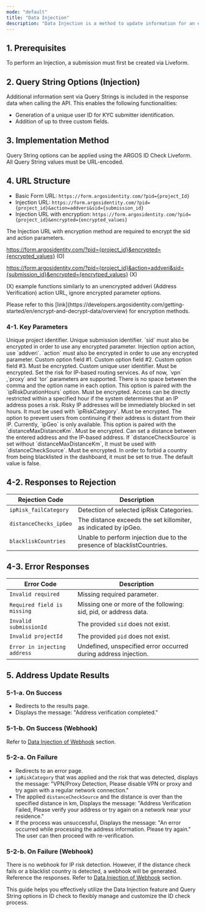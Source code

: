 ```yaml
---
mode: "default"
title: "Data Injection"
description: "Data Injection is a method to update information for an existing submission via a separate path. This process replaces existing category data with new information."
---
```


## 1. Prerequisites

<Note>
  To perform an Injection, a submission must first be created via Liveform.
</Note>

## 2. Query String Options (Injection)

Additional information sent via Query Strings is included in the response data when calling the API. This enables the following functionalities:

- Generation of a unique user ID for KYC submitter identification.
- Addition of up to three custom fields.

## 3. Implementation Method

Query String options can be applied using the ARGOS ID Check Liveform. All Query String values must be URL-encoded.

## 4. URL Structure

- Basic Form URL: `https://form.argosidentity.com/?pid={project_Id}`
- Injection URL: `https://form.argosidentity.com/?pid={project_id}&action=addveri&sid={submission_id}`
- Injection URL with encryption: `https://form.argosidentity.com/?pid={project_id}&encrypted={encrypted_values}`

<Warning>
  The Injection URL with encryption method are required to encrypt the sid and action parameters. 

  https://form.argosidentity.com/?pid={project_id}&encrypted={encrypted_values} (O)

  https://form.argosidentity.com/?pid={project_id}&action=addveri&sid={submission_id}&encrypted={encrytped_values} (X)

  (X) example functions similarly to an unencrypted addveri (Address Verification) action URL, ignore encrypted parameter options.
</Warning>

<Note>
  Please refer to this [link](https://developers.argosidentity.com/getting-started/en/encrypt-and-decrypt-data/overview) for encryption methods.
</Note>

### 4-1. Key Parameters

<ResponseField name="pid" type="string" required="true">
  Unique project identifier.
</ResponseField>

<ResponseField name="sid" type="string" required="true">
  Unique submission identifier. `sid` must also be encrypted in order to use any encrypted parameter.
</ResponseField>

<ResponseField name="action" type="string" required="true">
  Injection option action, use `addveri`. `action` must also be encrypted in order to use any encrypted parameter.
</ResponseField>

<ResponseField name="cf1" type="string">
  Custom option field #1.
</ResponseField>

<ResponseField name="cf2" type="string">
  Custom option field #2.
</ResponseField>

<ResponseField name="cf3" type="string">
  Custom option field #3.
</ResponseField>

<ResponseField name="userid" type="string">
  Must be encrypted. Custom unique user identifier.
</ResponseField>

<ResponseField name="ipRiskCategory" type="string">
  Must be encrypted. Set the risk for IP-based routing services. As of now, `vpn` ,`proxy` and `tor` parameters are supported. There is no space between the comma and the option name in each option. This option is paired with the `ipRiskDurationHours` option.
</ResponseField>

<ResponseField name="ipRiskDurationHours" type="int">
  Must be encrypted. Access can be directly restricted within a specified hour if the system determines that an IP address poses a risk. Risky IP addresses will be immediately blocked in set hours. It must be used with `ipRiskCategory`.
</ResponseField>

<ResponseField name="distanceCheckSource" type="string">
  Must be encrypted. The option to prevent users from continuing if their address is distant from their IP. Currently, `ipGeo` is only available. This option is paired with the `distanceMaxDistanceKm`.
</ResponseField>

<ResponseField name="distanceMaxDistanceKm" type="int">
  Must be encrypted. Can set a distance between the entered address and the IP-based address. If `distanceCheckSource` is set without `distanceMaxDistanceKm`, It must be used with `distanceCheckSource`.
</ResponseField>

<ResponseField name="blacklistCountries" type="bool">
  Must be encrypted. In order to forbid a country from being blacklisted in the dashboard, it must be set to true. The default value is false.
</ResponseField>

## 4-2. Responses to Rejection

| Rejection Code         | Description                                                            |
| ---------------------- | ---------------------------------------------------------------------- |
| `ipRisk_failCategory`  | Detection of selected ipRisk Categories.                               |
| `distanceChecks_ipGeo` | The distance exceeds the set killomiter, as indicated by ipGeo.        |
| `blackliskCountries`   | Unable to perform injection due to the presence of blacklistCountries. |

## 4-3. Error Responses

| Error Code                   | Description                                                      |
| ---------------------------- | ---------------------------------------------------------------- |
| `Invalid required`           | Missing required parameter.                                      |
| `Required field is missing`  | Missing one or more of the following: sid, pid, or address data. |
| `Invalid submissionId`       | The provided `sid` does not exist.                               |
| `Invalid projectId`          | The provided `pid` does not exist.                               |
| `Error in injecting address` | Undefined, unspecified error occurred during address injection.  |

## 5. Address Update Results

### 5-1-a. On Success

- Redirects to the results page.
- Displays the message: "Address verification completed."

### 5-1-b. On Success (Webhook)

Refer to [Data Injection of Webhook](https://developers.argosidentity.com/webhooks/en/idcheck-injection) section.

### 5-2-a. On Failure

- Redirects to an error page.
- `ipRiskCategory` that was applied and the risk that was detected, displays the message: "VPN/Proxy Detection, Please disable VPN or proxy and try again with a regular network connection."
- The applied `distanceCheckSource` and the distance is over than the specified distance in km, Displays the message: "Address Verification Failed, Please verify your address or try again on a network near your residence."
- If the process was unsuccessful, Displays the message: "An error occurred while processing the address information. Please try again." The user can then proceed with re-verification.

### 5-2-b. On Failure (Webhook)

There is no webhook for IP risk detection. However, if the distance check fails or a blacklist country is detected, a webhook will be generated. Reference the responses. Refer to [Data Injection of Webhook](https://developers.argosidentity.com/webhooks/en/idcheck-injection) section.

This guide helps you effectively utilize the Data Injection feature and Query String options in ID check to flexibly manage and customize the ID check process.